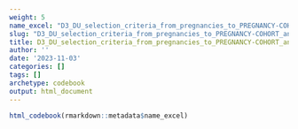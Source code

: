 ```yaml
---
weight: 5
name_excel: "D3_DU_selection_criteria_from_pregnancies_to_PREGNANCY-COHORT_and_MS-PREGNANCY-COHORT.xlsx"
slug: "D3_DU_selection_criteria_from_pregnancies_to_PREGNANCY-COHORT_and_MS-PREGNANCY-COHORT"
title: D3_DU_selection_criteria_from_pregnancies_to_PREGNANCY-COHORT_and_MS-PREGNANCY-COHORT
author: ''
date: '2023-11-03'
categories: []
tags: []
archetype: codebook
output: html_document
---
```


```r
html_codebook(rmarkdown::metadata$name_excel)
```
